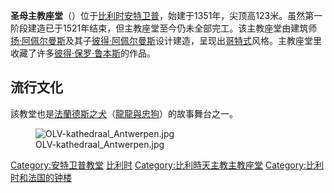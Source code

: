 {{Infobox religious building
| building_name = Onze-Lieve-Vrouwekathedraal<br>圣母主教座堂
| image =Exterior of Onze-Lieve-Vrouwekathedraal (Antwerp) 20180629-1.jpg
| image_size =
| caption = 圣母主教座堂
| location = [[安特卫普|安特卫普]]
| geo ={{coord|51|13|14|N|4|24|02|E|region:BE_type:landmark|display=inline,title}}
| religious_affiliation = [[罗马天主教|罗马天主教]]
| rite =
| region = [[天主教安特卫普教区|天主教安特卫普教区]]
| consecration_year =1521年
| status = [[主教座堂|主教座堂]]
| functional_status =
| heritage_designation =
| leadership = [[Johan_Bonny|Johan Bonny]]
| website = [http://www.dekathedraal.be/en De Kathedraal]
| architecture =yes
| architect =[[Jan_Appelmans|Jan]] 和 [[Pieter_Appelmans|Pieter Appelmans]]
| architecture_type = [[主教座堂|主教座堂]]
| architecture_style =[[哥特式建筑|哥特式]]
| general_contractor =
| facade_direction =西
| groundbreaking = 1352年
| year_completed = 1521年
| construction_cost =
| specifications =yes
| capacity = 25000
| length ={{convert|120|m|ft}}
| width ={{convert|75|m|ft}}
| width_nave ={{convert|53.5|m|ft}}
| height_max ={{convert|123|m|ft}}
}}

'''圣母主教座堂'''（'''{{lang-nl|Onze-Lieve-Vrouwekathedraal}}'''）位于[[比利时|比利时]][[安特卫普|安特卫普]]，始建于1351年，尖顶高123米。虽然第一阶段建造已于1521年结束，但主教座堂至今仍未全部完工。该主教座堂由建筑师[[扬·阿佩尔曼斯|扬·阿佩尔曼斯]]及其子[[彼得·阿佩尔曼斯|彼得·阿佩尔曼斯]]设计建造，呈现出[[哥特式|哥特式]]风格。主教座堂里收藏了许多[[彼得·保罗·鲁本斯|彼得·保罗·鲁本斯]]的作品。

==流行文化==

該教堂也是[[法蘭德斯之犬|法蘭德斯之犬]]（[[龍龍與忠狗|龍龍與忠狗]]）的故事舞台之一。

{{世界文化遗产概要表
| site_img = Image:World Heritage belfries map.svg
| site_img_capt = 比利时和法国的钟楼
| site_img_width = 300px
| zh_name = 比利时和法国的钟楼
| en_name = Belfries of Belgium and France
| fr_name = Beffrois de Belgique et de France
| country = {{BEL}}，{{FRA}}
| criterion_c = ii, iv
| rg_year = 1999年
| ex_rg_year = 2005年
| Danger_year = 
| remarks = 
| org_url = http://whc.unesco.org/en/list/943 943
| map_img = 
| map_img_width =
}}

[[File:OLV-kathedraal_Antwerpen.jpg|right]]

{{比利时世界遗产}}

{{Authority control}}
[[Category:安特卫普教堂|Category:安特卫普教堂]]
[[Category:哥特式教堂|比利时]]
[[Category:比利時天主教主教座堂|Category:比利時天主教主教座堂]]
[[Category:比利时和法国的钟楼|Category:比利时和法国的钟楼]]